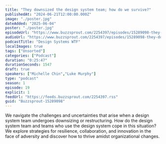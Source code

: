 ```yaml
---
title: "They downsized the design system team; how do we survive?"
publishedAt: "2024-06-21T12:00:00.000Z"
image: "./poster.jpg"
dateAdded: "2025-06-04"
poster: "./poster.jpg"
episodeUrl: "https://www.buzzsprout.com/2254397/episodes/15289098-they-downsized-the-design-system-team-how-do-we-survive.mp3"
audioUrl: "https://www.buzzsprout.com/2254397/episodes/15289098-they-downsized-the-design-system-team-how-do-we-survive.mp3"
podcastTitle: "Design Systems WTF"
localImages: true
tags: ["Unsorted"]
categories: ["Podcast"]
duration: "0:25:47"
durationSeconds: 1547
draft: true
speakers: ["Michelle Chin","Luke Murphy"]
type: "podcast"
season: 1
episode: 19
explicit: 1
feedUrl: "https://feeds.buzzsprout.com/2254397.rss"
guid: "Buzzsprout-15289098"
---
```

We navigate the challenges and uncertainties that arise when a design system team undergoes downsizing or restructuring. How do the design system team and teams who use the design system cope in this situation? We explore strategies for resilience, collaboration, and innovation in the face of adversity and discover how to thrive amidst organizational changes.
